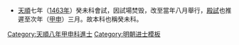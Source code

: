 {{Navbox
|name = 天順八年甲申科殿試金榜
|title = 天順八年（[[1464年]]）甲申科殿試金榜
|titlestyle = background-color:#FFD700;
|image =
|style = width:100%;text-align:center; 
|groupstyle = text-align:center; background-color:#FFD700;
|liststyle = text-align:center;
|state = {{{state<includeonly>|collapsed</includeonly>}}}
|group1 = 第一甲<br>賜進士及第<br>共3名
|list1 = '''[[彭教|彭　教]]''' - '''[[陸釴 (天順進士)|吳　釴]]''' - '''[[羅璟|羅　璟]]'''

|group2 = 第二甲<br>賜進士出身<br>共75名
|list2 = [[李东阳|李東陽]] - [[刘恒 (天顺进士)|劉　恒]] - [[陳遷|陳　遷]] - [[錢鉞|錢　鉞]] - [[盧璣|盧　璣]] - [[尚冕|尚　冕]] - [[孙蕃|孫　蕃]] - [[張敷華]] - [[周源 (天順進士)|周　源]] - [[傅實|傅　實]]<br>[[李汝嘉]] - [[趙弘 (天順進士)|趙　弘]] - [[鄭銘 (天順進士)|鄭　銘]] - [[敖和|敖　和]] - [[姚璧|姚　璧]] - [[鄭玉 (天順進士)|鄭　玉]] - [[姚綬|姚　綬]] - [[楊智 (天順進士)|楊　智]] - [[陳稶|陳　稶]] - [[王讓 (天順進士)|王　讓]]<br>[[倪輔|倪　輔]] - [[左燁|左　燁]] - [[陳讓 (天順進士)|陳　讓]] - [[戴春|戴　春]] - [[李冕|李　冕]] - [[閔珪|閔　-{珪}-]] - [[陳政 (天順進士)|陳　政]] - [[倪嶽|倪　嶽]] - [[唐盛 (天順進士)|唐　盛]] - [[劉懷經]]<br>[[謝鐸|謝　鐸]] - [[萧祯 (明朝)|蕭　禎]] - [[高斐|高　斐]] - [[沈棨 (天順進士)|沈　棨]] - [[周重|周　重]] - [[陸廣 (天順進士)|陸　廣]] - [[范潤|范　潤]] - [[郭璽|郭　璽]] - [[焦芳|焦　芳]] - [[趙侃|趙　侃]]<br>[[胡恭|胡　恭]] - [[唐仁|唐　仁]] - [[孫義 (天順進士)|孫　義]] - [[許章|許　章]] - [[彭序|彭　序]] - [[趙勝 (天順進士)|趙　勝]] - [[虞瑤|虞　瑤]] - [[潘琚|潘　琚]] - [[陳清 (天順進士)|陳　清]] - [[李迪 (天順進士)|李　迪]]<br>[[梁謹|梁　謹]] - [[汪洋 (天順進士)|汪　洋]] - [[丘弘|丘　弘]] - [[龔膺|龔　膺]] - [[潘汝輔]] - [[陳音 (明朝進士)|陳　音]] - [[周瑄 (天順進士)|周　瑄]] - [[張謹 (天順八年進士)|張　謹]] - [[汪鎡|汪　鎡]] - [[雷澤|雷　澤]]<br>[[杜嶠|杜　嶠]] - [[章甫 (天順進士)|章　甫]] - [[吳原|吳　原]] - [[黄熙 (明朝)|黃　熙]] - [[俞澤|俞　澤]] - [[余璽|-{余}-　璽]] - [[郭瑞|郭　瑞]] - [[鄧山|鄧　山]] - [[張鸞 (天順進士)|張　鸞]] - [[翟瑄|翟　瑄]]<br>[[陳壯|陳　壯]] - [[伍希淵]] - [[周鑑 (天順進士)|周　鑑]] - [[蕭彥莊]] - [[葉琦|葉　琦]]<span style="color: #F7F7F7;"> - －－－ - －－－ - －－－ - －－－ - －－－</span>

|group3 = 第三甲<br>賜同進士出身<br>共169名
|list3 = [[張達 (明朝)|張　達]] - [[李進 (天順進士)|李　進]] - [[計禮|計　禮]] - [[楊琅|楊　琅]] - [[傅瀚|傅　瀚]] - [[胡深 (天順甲申進士)|胡　湥]] - [[王璒|王　璒]] - [[袁鎬|袁　鎬]] - [[王崇 (天順進士)|王　崇]] - [[洪清|洪　清]]<br>[[丁川|丁　川]] - [[王軾 (天順進士)|王　軾]] - [[吳宏密]] - [[楊恭|楊　恭]] - [[阮玘|阮　玘]]<!---題名碑錄寫作王字旁巳---> - [[趙綱|趙　綱]] - [[侯祥|侯　祥]] - [[馬暶|馬　暶]] - [[段譽 (天順進士)|段　譽]] - [[姜浩|姜　浩]]<br>[[刘大夏]] - [[劉時斆]] - [[曾鑑 (天順進士)|曾　鑑]] - [[楊成 (天順進士)|楊　成]] - [[鄭恭 (天順進士)|鄭　恭]] - [[李勳 (天順進士)|李　勳]] - [[鄭觀 (天順進士)|鄭　觀]] - [[徐志文]] - [[陳英|陳　英]] - [[郭緝經]]<br>[[樊貴|樊　貴]] - [[張玘 (天順八年進士)|張　玘]]<!---題名碑錄寫作王字旁巳---> - [[周賓 (天順進士)|周　賓]] - [[官榮|官　榮]] - [[陳仕寶]] - [[姜谅|姜　諒]] - [[朱清 (天順進士)|朱　清]] - [[王琮 (天順進士)|王　琮]] - [[陳按|陳　按]] - [[張珏 (天順進士)|張　珏]]<br>[[閻佐|閻　佐]] - [[翁信|翁　信]] - [[戴玉|戴　玉]] - [[陝茂|陝　茂]] - [[沈瑄|沈　瑄]] - [[姚俊 (天順進士)|姚　俊]] - [[劉熙劭]] - [[申安|申　安]] - [[杜懋|杜　懋]] - [[汪杲|汪　杲]]<br>[[張泰 (天順進士)|張　泰]] - [[董綸|董　綸]] - [[唐震 (天順進士)|唐　震]] - [[陳道|陳　道]] - [[王臣 (天順進士)|王　臣]] - [[張文曜]] - [[蕭鼎 (天順進士)|蕭　鼎]] - [[陶璽|陶　璽]] - [[李宗達]] - [[劉珙 (明朝)|劉　珙]]<br>[[傅允|傅　允]] - [[王詔 (天順進士)|王　詔]] - [[劉仁 (天順進士)|劉　仁]] - [[陳達 (天順進士)|陳　達]] - [[劉道 (天順進士)|劉　道]] - [[夏景|夏　景]] - [[陳賓 (天順進士)|陳　賓]] - [[李衍 (天順進士)|李　衍]] - [[張順 (天順進士)|張　順]] - [[馬驄|馬　驄]]<br>[[陳嘉言 (天順進士)|陳嘉言]] - [[梁璟|梁　璟]] - [[聶友良]] - [[周觀|周　觀]] - [[王昭 (天順進士)|王　昭]] - [[張鐸 (天順進士)|張　鐸]] - [[吳檟 (天順進士)|吳　檟]] - [[鄭淮|鄭　淮]] - [[黃澄|黃　澄]] - [[龐瑄|龐　瑄]]<br>[[魏容|魏　容]] - [[戴珊|戴　珊]] - [[陳宏 (天順進士)|陳　宏]] - [[余志 (天順進士)|余　志]] - [[王銓 (天順進士)|王　銓]] - [[陳輊|陳　輊]] - [[聶蒙昌]] - [[楊振|楊　振]] - [[吳伯通]] - [[金忠 (天顺进士)|金　忠]]<br>[[戴賓|戴　賓]] - [[劉鈍 (天順進士)|劉　鈍]] - [[馮貫|馮　貫]] - [[李芳 (天順進士)|李　芳]] - [[薛綱|薛　綱]] - [[曹卿|曹　卿]] - [[毛鸃|毛　鸃]] - [[劉淳 (天順進士)|劉　淳]] - [[呂昇|呂　昇]] - [[鄧球 (天順進士)|鄧　球]]<br>[[蕭璿 (天順進士)|蕭　璿]] - [[康玠|康　玠]] - [[胡克勤 (天順進士)|胡克勤]] - [[余諒|余　諒]] - [[林璧 (天順進士)|林　璧]] - [[孫緝|孫　緝]] - [[石玉|石　玉]] - [[樊瑩|樊　瑩]] - [[毛志|毛　志]] - [[張九疇]]<br>[[沈源|沈　源]] - [[莫昌|莫　昌]] - [[袁江|袁　江]] - [[武清 (天順進士)|武　清]] - [[袁晟|袁　晟]] - [[王崇之]] - [[曹銓|曹　銓]] - [[費臻|費　臻]] - [[林榮 (天順進士)|林　榮]] - [[何恦|何　恦]]<br>[[官廉|官　廉]] - [[閻讓|閻　讓]] - [[鄧鉉|鄧　鉉]] - [[袁玘|袁　玘]]<!---題名碑錄寫作王字旁巳---> - [[洪性|洪　性]] - [[李琮 (天順進士)|李　琮]] - [[董齡|董　齡]] - [[汪進|汪　進]] - [[夏時 (天順進士)|夏　時]] - [[高岡 (天順進士)|高　岡]]<br>[[馬誠|馬　誠]] - [[梁翰 (天順進士)|梁　翰]] - [[蕭器用]] - [[曹宏 (1436年)|曹　宏]] - [[薛禥|薛　禥]] - [[葉贄|葉　贄]] - [[龔晟|龔　晟]] - [[俞藎|俞　藎]] - [[林誠|林　誠]] - [[何珣 (天順進士)|何　珣]]<br>[[溫琮|溫　琮]] - [[于大節|-{于}-大節]] - [[柳彰|柳　彰]] - [[張璡 (天順進士)|張　璡]] - [[李鳴鳳 (天順進士)|李鳴鳳]] - [[張文昭]] - [[馮續|馮　續]] - [[陳仲舒]] - [[許盛|許　盛]] - [[王衡 (天順進士)|王　衡]]<br>[[邵奎|邵　奎]] - [[邢幹|邢　幹]] - [[林玭|林　玭]] - [[徐珪 (天順進士)|徐　珪]] - [[譚慶 (明朝)|譚　慶]] - [[陳昭|陳　昭]] - [[劉濬 (天順進士)|劉　濬]] - [[吳希賢]] - [[趙文 (明朝)|趙　文]] - [[馬愈|馬　愈]]<br>[[於寬|-{於}-　寬]] - [[史芳|史　芳]] - [[朱萱|朱　萱]] - [[鄭節 (天順進士)|鄭　節]] - [[劉俊 (天順八年進士)|劉　俊]] - [[江純|江　純]] - [[郭鼎|郭　鼎]] - [[翁遂|翁　遂]] - [[朱謙 (天順進士)|朱　谦]]<span style="color: #FFFFFF;"> - －－－</span>
|belowstyle = text-align: center; background-color:#FFD700;
|below='''前一科：[[Template:天順四年庚辰科殿試金榜|天順四年庚辰科]]　'''·'''　參見：[[模板:天順七年癸未科會試贈進士|天順七年癸未科]]　'''·'''　後一科：[[Template:成化二年丙戌科殿試金榜|成化二年丙戌科]]'''
}}[[Category:天順八年甲申科進士]]<noinclude>
[[Category:天順八年甲申科進士| ]]
[[Category:明朝进士模板]]
*[[天顺 (明朝)|天順]]七年（[[1463年]]）癸未科會試，因試場焚毁，改至當年八月舉行，[[殿試]]也推遲至次年（[[甲申]]）三月。故本科也稱癸未科。
</noinclude>